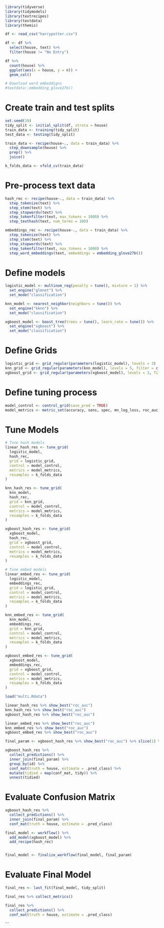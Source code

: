 ```{r}
library(tidyverse)
library(tidymodels)
library(textrecipes)
library(textdata)
library(themis)

df <- read_csv("harrypotter.csv")
```

```{r}
df <- df %>% 
  select(house, text) %>% 
  filter(house != "No Entry")
```


```{r}
df %>% 
  count(house) %>% 
  ggplot(aes(x = house, y = n)) + 
  geom_col()
```




```{r}
# Download word embeddigns
#textdata::embedding_glove27b()
```


# Create train and test splits
```{r}
set.seed(19)
tidy_split <- initial_split(df, strata = house)
train_data <- training(tidy_split)
test_data <- testing(tidy_split)

train_data <- recipe(house~., data = train_data) %>% 
  step_downsample(house) %>% 
  prep() %>% 
  juice()

k_folds_data <- vfold_cv(train_data)
```

# Pre-process text data
```{r}
hash_rec <- recipe(house~., data = train_data) %>% 
  step_tokenize(text) %>% 
  step_stem(text) %>% 
  step_stopwords(text) %>% 
  step_tokenfilter(text, max_tokens = 1000) %>% 
  step_texthash(text, num_terms = 100) 

embeddings_rec <- recipe(house~., data = train_data) %>% 
  step_tokenize(text) %>% 
  step_stem(text) %>% 
  step_stopwords(text) %>% 
  step_tokenfilter(text, max_tokens = 1000) %>% 
  step_word_embeddings(text, embeddings = embedding_glove27b())


```


# Define models
```{r}
logistic_model <- multinom_reg(penalty = tune(), mixture = 1) %>% 
  set_engine("glmnet") %>% 
  set_mode("classification")

knn_model <- nearest_neighbor(neighbors = tune()) %>% 
  set_engine("kknn") %>% 
  set_mode("classification")

xgboost_model <- boost_tree(trees = tune(), learn_rate = tune()) %>% 
  set_engine("xgboost") %>% 
  set_mode("classification")
```

# Define Grids
```{r}
logistic_grid <- grid_regular(parameters(logistic_model), levels = 3)
knn_grid <- grid_regular(parameters(knn_model), levels = 5, filter = c(neighbors > 1))
xgboost_grid <- grid_regular(parameters(xgboost_model), levels = 3, filter = c(trees > 1))
```

# Define tuning process
```{r}
model_control <- control_grid(save_pred = TRUE)
model_metrics <- metric_set(accuracy, sens, spec, mn_log_loss, roc_auc)
```

# Tune Models
```{r}
# Tune hash models
linear_hash_res <- tune_grid(
  logistic_model,
  hash_rec,
  grid = logistic_grid,
  control = model_control,
  metrics = model_metrics,
  resamples = k_folds_data
)

knn_hash_res <- tune_grid(
  knn_model,
  hash_rec,
  grid = knn_grid,
  control = model_control,
  metrics = model_metrics,
  resamples = k_folds_data
)

xgboost_hash_res <- tune_grid(
  xgboost_model,
  hash_rec,
  grid = xgboost_grid,
  control = model_control,
  metrics = model_metrics,
  resamples = k_folds_data
)

# Tune embed models
linear_embed_res <- tune_grid(
  logistic_model,
  embeddings_rec,
  grid = logistic_grid,
  control = model_control,
  metrics = model_metrics,
  resamples = k_folds_data
)

knn_embed_res <- tune_grid(
  knn_model,
  embeddings_rec,
  grid = knn_grid,
  control = model_control,
  metrics = model_metrics,
  resamples = k_folds_data
)

xgboost_embed_res <- tune_grid(
  xgboost_model,
  embeddings_rec,
  grid = xgboost_grid,
  control = model_control,
  metrics = model_metrics,
  resamples = k_folds_data
)

```



```{r}
load("multi.Rdata")
```

```{r}
linear_hash_res %>% show_best("roc_auc")
knn_hash_res %>% show_best("roc_auc")
xgboost_hash_res %>% show_best("roc_auc")

linear_embed_res %>% show_best("roc_auc")
knn_embed_res %>% show_best("roc_auc")
xgboost_embed_res %>% show_best("roc_auc")
```

```{r}
final_param <- xgboost_hash_res %>% show_best("roc_auc") %>% slice(1) %>% select(trees, learn_rate)

xgboost_hash_res %>% 
  collect_predictions() %>% 
  inner_join(final_param) %>% 
  group_by(id) %>% 
  conf_mat(truth = house, estimate = .pred_class) %>% 
  mutate(tidied = map(conf_mat, tidy)) %>% 
  unnest(tidied)

```


# Evaluate Confusion Matrix
```{r}
xgboost_hash_res %>% 
  collect_predictions() %>% 
  inner_join(final_param) %>% 
  conf_mat(truth = house, estimate = .pred_class) 
```



```{r}

final_model <- workflow() %>% 
  add_model(xgboost_model) %>% 
  add_recipe(hash_rec)


final_model <- finalize_workflow(final_model, final_param)

```

# Evaluate Final Model
```{r}
final_res <- last_fit(final_model, tidy_split)
```

```{r}
final_res %>% collect_metrics()
```

```{r}
final_res %>% 
  collect_predictions() %>% 
  conf_mat(truth = house, estimate = .pred_class)
```








```

